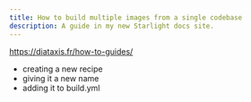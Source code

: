 ```yaml
---
title: How to build multiple images from a single codebase
description: A guide in my new Starlight docs site.
---
```


https://diataxis.fr/how-to-guides/

- creating a new recipe
- giving it a new name
- adding it to build.yml